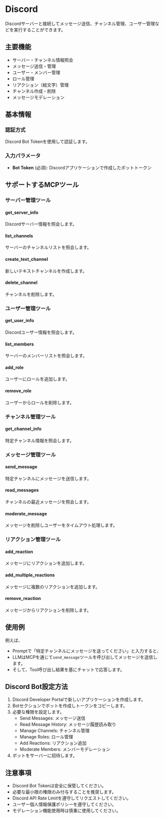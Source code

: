 # Discord

Discordサーバーと接続してメッセージ送信、チャンネル管理、ユーザー管理などを実行することができます。

## 主要機能
- サーバー・チャンネル情報照会
- メッセージ送信・管理
- ユーザー・メンバー管理
- ロール管理
- リアクション（絵文字）管理
- チャンネル作成・削除
- メッセージモデレーション

## 基本情報

### 認証方式
Discord Bot Tokenを使用して認証します。

### 入力パラメータ
- **Bot Token** (必須): Discordアプリケーションで作成したボットトークン

## サポートするMCPツール

### サーバー管理ツール
#### get_server_info
Discordサーバー情報を照会します。

#### list_channels
サーバーのチャンネルリストを照会します。

#### create_text_channel
新しいテキストチャンネルを作成します。

#### delete_channel
チャンネルを削除します。

### ユーザー管理ツール
#### get_user_info
Discordユーザー情報を照会します。

#### list_members
サーバーのメンバーリストを照会します。

#### add_role
ユーザーにロールを追加します。

#### remove_role
ユーザーからロールを削除します。

### チャンネル管理ツール
#### get_channel_info
特定チャンネル情報を照会します。

### メッセージ管理ツール
#### send_message
特定チャンネルにメッセージを送信します。

#### read_messages
チャンネルの最近メッセージを照会します。

#### moderate_message
メッセージを削除しユーザーをタイムアウト処理します。

### リアクション管理ツール
#### add_reaction
メッセージにリアクションを追加します。

#### add_multiple_reactions
メッセージに複数のリアクションを追加します。

#### remove_reaction
メッセージからリアクションを削除します。

## 使用例

例えば、
- Promptで「特定チャンネルにメッセージを送ってください」と入力すると、
- LLMはMCPを通じて`send_message`ツールを呼び出してメッセージを送信します。
- そして、Tool呼び出し結果を基にチャットで応答します。

## Discord Bot設定方法
1. Discord Developer Portalで新しいアプリケーションを作成します。
2. Botセクションでボットを作成しトークンをコピーします。
3. 必要な権限を設定します。
   - Send Messages: メッセージ送信
   - Read Message History: メッセージ履歴読み取り
   - Manage Channels: チャンネル管理
   - Manage Roles: ロール管理
   - Add Reactions: リアクション追加
   - Moderate Members: メンバーモデレーション
4. ボットをサーバーに招待します。

## 注意事項
- Discord Bot Tokenは安全に保管してください。
- 必要な最小限の権限のみ付与することを推奨します。
- Discord API Rate Limitを遵守してリクエストしてください。
- ユーザー個人情報保護ポリシーを遵守してください。
- モデレーション機能使用時は慎重に使用してください。 